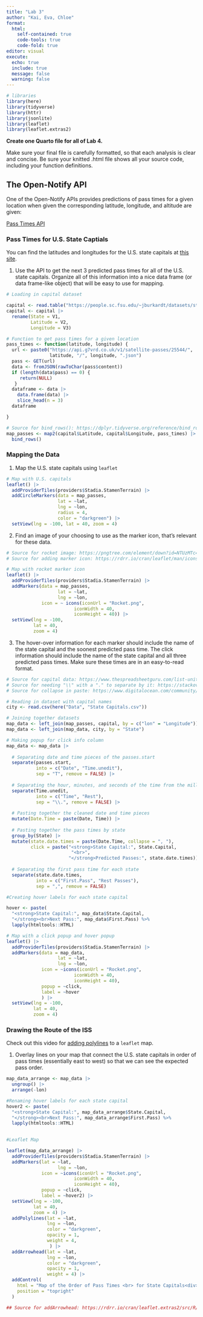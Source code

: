 ```yaml
---
title: "Lab 3"
author: "Kai, Eva, Chloe"
format: 
  html: 
    self-contained: true
    code-tools: true
    code-fold: true
editor: visual
execute: 
  echo: true
  include: true
  message: false
  warning: false
---
```


```r
# libraries
library(here)
library(tidyverse)
library(httr)
library(jsonlite)
library(leaflet)
library(leaflet.extras2)
```

**Create one Quarto file for all of Lab 4.**

Make sure your final file is carefully formatted, so that each analysis is clear and concise. Be sure your knitted .html file shows all your source code, including your function definitions.

## The Open-Notify API

One of the Open-Notify APIs provides predictions of pass times for a given location when given the corresponding latitude, longitude, and altitude are given:

[Pass Times API](https://g7vrd.co.uk/public-satellite-pass-rest-api)

### Pass Times for U.S. State Captials

You can find the latitudes and longitudes for the U.S. state capitals at [this site](https://people.sc.fsu.edu/~jburkardt/datasets/states/states.html).

1.  Use the API to get the next 3 predicted pass times for all of the U.S. state capitals. Organize all of this information into a nice data frame (or data frame-like object) that will be easy to use for mapping.

```r
# Loading in capital dataset

capital <- read.table("https://people.sc.fsu.edu/~jburkardt/datasets/states/state_capitals_ll.txt")
capital <- capital |>
  rename(State = V1,
         Latitude = V2,
         Longitude = V3)
```

```r
# Function to get pass times for a given location
pass_times <- function(latitude, longitude) {
  url <- paste0("https://api.g7vrd.co.uk/v1/satellite-passes/25544/",
                latitude, "/", longitude, ".json")
  pass <- GET(url)
  data <- fromJSON(rawToChar(pass$content))
  if (length(data$pass) == 0) {
     return(NULL)
   }
  dataframe <- data |>
    data.frame(data) |>
    slice_head(n = 3)
  dataframe

}
```

```r
# Source for bind_rows(): https://dplyr.tidyverse.org/reference/bind_rows.html
map_passes <- map2(capital$Latitude, capital$Longitude, pass_times) |>
  bind_rows()
```

### Mapping the Data

1.  Map the U.S. state capitals using `leaflet`

```r
# Map with U.S. capitals
leaflet() |>
  addProviderTiles(providers$Stadia.StamenTerrain) |>
  addCircleMarkers(data = map_passes,
                   lat = ~lat,
                   lng = ~lon,
                   radius = 4,
                   color = "darkgreen") |>
  setView(lng = -100, lat = 40, zoom = 4)
```

2.  Find an image of your choosing to use as the marker icon, that's relevant for these data.

```r
# Source for rocket image: https://pngtree.com/element/down?id=NTUzMTc4Nw==&type=1&time=1714350436&token=YmIyZDI1MzQwMzU0NTdkYjJmNDM5NTcxNDEwZDhjYjY=&t=0
# Source for adding marker icon: https://rdrr.io/cran/leaflet/man/icons.html

# Map with rocket marker icon
leaflet() |>
  addProviderTiles(providers$Stadia.StamenTerrain) |>
  addMarkers(data = map_passes,
                   lat = ~lat,
                   lng = ~lon,
             icon = ~ icons(iconUrl = "Rocket.png", 
                         iconWidth = 40, 
                         iconHeight = 40)) |>
  setView(lng = -100, 
          lat = 40, 
          zoom = 4)
```

3.  The hover-over information for each marker should include the name of the state capital and the soonest predicted pass time. The click information should include the name of the state capital and all three predicted pass times. Make sure these times are in an easy-to-read format.

```r
# Source for capital data: https://www.thespreadsheetguru.com/list-united-states-capitals-abbreviations/
# Source for needing "\\" with a "." to separate by it: https://stackoverflow.com/questions/26665100/how-to-use-the-strsplit-function-with-a-period
# Source for collapse in paste: https://www.digitalocean.com/community/tutorials/paste-in-r

# Reading in dataset with capital names
city <- read.csv(here("Data", "State Capitals.csv"))

# Joining together datasets
map_data <- left_join(map_passes, capital, by = c("lon" = "Longitude"))
map_data <- left_join(map_data, city, by = "State")

# Making popup for click info column
map_data <- map_data |>
  
  # Separating date and time pieces of the passes.start
  separate(passes.start, 
           into = c("Date", "Time.unedit"), 
           sep = "T", remove = FALSE) |>
  
  # Separating the hour, minutes, and seconds of the time from the milliseconds
  separate(Time.unedit, 
           into = c("Time", "Rest"), 
           sep = "\\.", remove = FALSE) |>
  
  # Pasting together the cleaned date and time pieces
  mutate(Date.Time = paste(Date, Time)) |>
  
  # Pasting together the pass times by state
  group_by(State) |>
  mutate(state.date.times = paste(Date.Time, collapse = ", "),
         click = paste("<strong>State Capital:", State.Capital,
                        "<br>",
                       "</strong>Predicted Passes:", state.date.times)) |>
  
  # Separating the first pass time for each state
  separate(state.date.times, 
           into = c("First.Pass", "Rest Passes"), 
           sep = ",", remove = FALSE)

#Creating hover labels for each state capital

hover <- paste(
  "<strong>State Capital:", map_data$State.Capital,
  "</strong><br>Next Pass:", map_data$First.Pass) %>%
  lapply(htmltools::HTML)
```

```r
# Map with a click popup and hover popup
leaflet() |>
  addProviderTiles(providers$Stadia.StamenTerrain) |>
  addMarkers(data = map_data,
                   lat = ~lat,
                   lng = ~lon,
             icon = ~icons(iconUrl = "Rocket.png",
                         iconWidth = 40,
                         iconHeight = 40),
             popup = ~click,
             label = ~hover
             ) |>
  setView(lng = -100,
          lat = 40,
          zoom = 4)
```

### Drawing the Route of the ISS

Check out this video for [adding polylines](https://www.youtube.com/watch?v=iKESL0Iwmmw) to a `leaflet` map.

1.  Overlay lines on your map that connect the U.S. state capitals in order of pass times (essentially east to west) so that we can see the expected pass order.

```r
map_data_arrange <- map_data |>
  ungroup() |> 
  arrange(-lon) 

#Renaming hover labels for each state capital
hover2 <- paste(
  "<strong>State Capital:", map_data_arrange$State.Capital,
  "</strong><br>Next Pass:", map_data_arrange$First.Pass) %>%
  lapply(htmltools::HTML)
  
```


```r
#Leaflet Map

leaflet(map_data_arrange) |>
  addProviderTiles(providers$Stadia.StamenTerrain) |>
  addMarkers(lat = ~lat,
                   lng = ~lon,
             icon = ~icons(iconUrl = "Rocket.png", 
                         iconWidth = 40, 
                         iconHeight = 40),
             popup = ~click,
             label = ~hover2) |>
  setView(lng = -100, 
          lat = 40, 
          zoom = 4) |>
  addPolylines(lat = ~lat,
               lng = ~lon, 
               color = "darkgreen",
               opacity = 1,
               weight = 4,
                ) |>
  addArrowhead(lat = ~lat,
               lng = ~lon, 
               color = "darkgreen",
               opacity = 1,
               weight = 4) |>
  addControl(
    html = "Map of the Order of Pass Times <br> for State Capitals<div>",
    position = "topright"
  )

## Source for addArrowhead: https://rdrr.io/cran/leaflet.extras2/src/R/arrowhead.R

```
